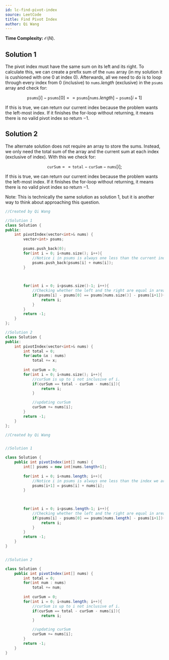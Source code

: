```yaml
---
id: lc-find-pivot-index
source: LeetCode
title: Find Pivot Index
author: Qi Wang
---
```


**Time Complexity:** $\mathcal O(N)$.

## Solution 1

The pivot index must have the same sum on its left and its right. To calculate this, we can create a prefix sum of the $\texttt{nums}$ array (in my solution it is cushioned with one $0$ at index $0$). Afterwards, all we need to do is to loop through every index from $0$ (inclusive) to $\texttt{nums}.length$ (exclusive) in the $\texttt{psums}$ array and check for:

$$
\texttt{psums}[i] - \texttt{psums}[0] == \texttt{psums}[\texttt{nums}.length] - \texttt{psums}[i+1]
$$

If this is true, we can return our current index because the problem wants the left-most index. If it finishes the for-loop without returning, it means there is no valid pivot index so return $-1$.

## Solution 2

The alternate solution does not require an array to store the sums. Instead, we only need the total sum of the array and the current sum at each index (exclusive of index). With this we check for:

$$
\texttt{curSum} == \texttt{total} - \texttt{curSum} - \texttt{nums}[i];
$$

If this is true, we can return our current index because the problem wants the left-most index. If it finishes the for-loop without returning, it means there is no valid pivot index so return $-1$.

Note: This is technically the same solution as solution 1, but it is another way to think about approaching this question.

<LanguageSection>
<CPPSection>

```cpp
//Created by Qi Wang

//Solution 1
class Solution {
public:
    int pivotIndex(vector<int>& nums) {
        vector<int> psums;
        
        psums.push_back(0);
        for(int i = 0; i<nums.size(); i++){
            //Notice i in psums is always one less than the current index
            psums.push_back(psums[i] + nums[i]);
        }
        

        
        for(int i = 0; i<psums.size()-1; i++){
            //Checking whether the left and the right are equal in area
            if(psums[i] - psums[0] == psums[nums.size()] - psums[i+1]){
                return i;
            }
        }
        return -1;
    }
};

//Solution 2
class Solution {
public:
    int pivotIndex(vector<int>& nums) {      
        int total = 0;
        for(auto &x : nums)
            total += x;
        
        int curSum = 0;
        for(int i = 0; i<nums.size(); i++){
            //curSum is up to i not inclusive of i.
            if(curSum == total - curSum - nums[i]){
                return i;
            }

            //updating curSum
            curSum += nums[i];
        }
        return -1;
    }
};

```

</CPPSection>

<JavaSection>

```java
//Created by Qi Wang


//Solution 1

class Solution {
    public int pivotIndex(int[] nums) {
        int[] psums = new int[nums.length+1];
        
        for(int i = 0; i<nums.length; i++){
            //Notice i in psums is always one less than the index we are modifying
            psums[i+1] = psums[i] + nums[i];
        }
        

        
        for(int i = 0; i<psums.length-1; i++){
            //Checking whether the left and the right are equal in area
            if(psums[i] - psums[0] == psums[nums.length] - psums[i+1]){
                return i;
            }
        }
        return -1;
    }
}


//Solution 2

class Solution {
    public int pivotIndex(int[] nums) {        
        int total = 0;
        for(int num : nums)
            total += num;
        
        int curSum = 0;
        for(int i = 0; i<nums.length; i++){
            //curSum is up to i not inclusive of i.
            if(curSum == total - curSum - nums[i]){
                return i;
            }

            //updating curSum
            curSum += nums[i];
        }
        return -1;
    }
}

```

</JavaSection>
</LanguageSection>